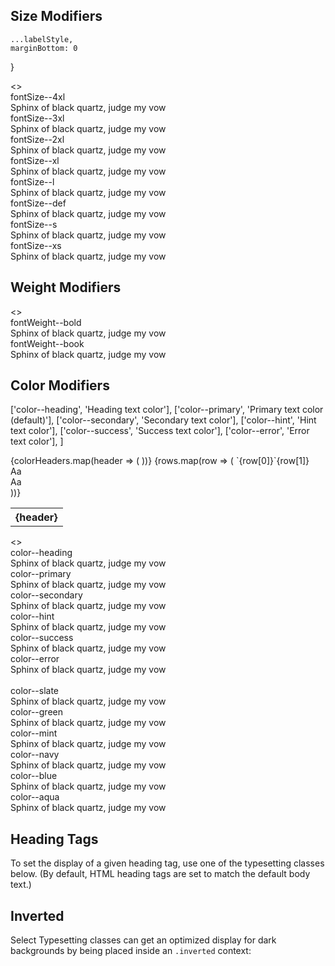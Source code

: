 
<Meta title="Style Utilities/Type Modifiers"  />

## Size Modifiers

    ...labelStyle,
    marginBottom: 0
}

<Story name="Size Modifiers">
  <>
    <TableLayout
      copy={false}
      headers={['class', 'description']}
      shrinkLastColumn={false}
      data={[
        ['`fontSize-4xl`', '4XL Text'],
        ['`fontSize--3xl`', '3XL Text'],
        ['`fontSize--2xl`', '2XL Text'],
        ['`fontSize--xl`', 'XL Text'],
        ['`fontSize--l`', 'L Text'],
        ['`fontSize--default`', 'Default text (default)'],
        ['`fontSize--s`', 'S Text'],
        ['`fontSize--xs`', 'XS Text'],
      ]} 
    />
    <div style={typeStyle}>fontSize--4xl</div>
    <div className="fontSize--4xl margin--bottom--half">Sphinx of black quartz, judge my vow</div>
    <div style={typeStyle}>fontSize--3xl</div>
    <div className="fontSize--3xl margin--bottom--half">Sphinx of black quartz, judge my vow</div>
    <div style={typeStyle}>fontSize--2xl</div>
    <div className="fontSize--2xl margin--bottom--half">Sphinx of black quartz, judge my vow</div>
    <div style={typeStyle}>fontSize--xl</div>
    <div className="fontSize--xl margin--bottom--half">Sphinx of black quartz, judge my vow</div>
    <div style={typeStyle}>fontSize--l</div>
    <div className="fontSize--l margin--bottom--half">Sphinx of black quartz, judge my vow</div>
    <div style={typeStyle}>fontSize--def</div>
    <div className="fontSize--def margin--bottom--half">Sphinx of black quartz, judge my vow</div>
    <div style={typeStyle}>fontSize--s</div>
    <div className="fontSize--s margin--bottom--half">Sphinx of black quartz, judge my vow</div>
    <div style={typeStyle}>fontSize--xs</div>
    <div className="fontSize--xs margin--bottom--half">Sphinx of black quartz, judge my vow</div>
  </>
</Story>

## Weight Modifiers

<Story name="Weight Modifiers">
  <>
    <TableLayout
      copy={false}
      headers={['class', 'description']}
      shrinkLastColumn={false}
      data={[
        ['`fontWeight--bold`', 'Bold text'],
        ['`fontWeight--book`', 'Book text'],
      ]} 
    />
    <div style={typeStyle}>fontWeight--bold</div>
    <div className="fontWeight--bold margin--bottom--half">Sphinx of black quartz, judge my vow</div>
    <div style={typeStyle}>fontWeight--book</div>
    <div className="fontWeight--book margin--bottom--half">Sphinx of black quartz, judge my vow</div>
  </>
</Story>

## Color Modifiers

  ['color--heading', 'Heading text color'],
  ['color--primary', 'Primary text color (default)'],
  ['color--secondary', 'Secondary text color'],
  ['color--hint', 'Hint text color'],
  ['color--success', 'Success text color'],
  ['color--error', 'Error text color'],
]

<Table>
  <thead>
    <tr>
      {colorHeaders.map(header => (
        <th key={header}>{header}</th>
      ))}
    </tr>
  </thead>
  <TableBody>
    {rows.map(row => (
      <tr>
        <TableCell>`{row[0]}`</TableCell>
        <TableCell>{row[1]}</TableCell>
        <TableCell><div className={row[0]}>Aa</div></TableCell>
        <TableCell className="inverted" style={{ backgroundColor: FDS.COLOR_NAVY }}><div className={row[0]}>Aa</div></TableCell>
      </tr>
    ))}
  </TableBody>
</Table>


<Story name="Color Modifiers">
  <>
    <TableLayout
      copy={false}
      headers={['class', 'description']}
      shrinkLastColumn={false}
      data={[
        ['`color--slate`', 'Slate text'],
        ['`color--green`', 'Green text'],
        ['`color--mint`', 'Mint text'],
        ['`color--navy`', 'Navy text'],
        ['`color--blue`', 'Blue text'],
        ['`color--aqua`', 'Aqua text'],
        ['`color--sky`', 'Sky text'],
        ['`color--violet`', 'Violet text'],
        ['`color--purple`', 'Purple text'],
        ['`color--red`', 'Red text'],
        ['`color--orange`', 'Orange text'],
        ['`color--white`', 'White text'],
      ]} 
    />
    <div style={typeStyle}>color--heading</div>
    <div className="color--heading margin--bottom--half">Sphinx of black quartz, judge my vow</div>
    <div style={typeStyle}>color--primary</div>
    <div className="color--primary margin--bottom--half">Sphinx of black quartz, judge my vow</div>
    <div style={typeStyle}>color--secondary</div>
    <div className="color--secondary margin--bottom--half">Sphinx of black quartz, judge my vow</div>
    <div style={typeStyle}>color--hint</div>
    <div className="color--hint margin--bottom--half">Sphinx of black quartz, judge my vow</div>
    <div style={typeStyle}>color--success</div>
    <div className="color--success margin--bottom--half">Sphinx of black quartz, judge my vow</div>
    <div style={typeStyle}>color--error</div>
    <div className="color--error margin--bottom--half">Sphinx of black quartz, judge my vow</div>
    <br />
    <div style={typeStyle}>color--slate</div>
    <div className="color--slate margin--bottom--half">Sphinx of black quartz, judge my vow</div>
    <div style={typeStyle}>color--green</div>
    <div className="color--green margin--bottom--half">Sphinx of black quartz, judge my vow</div>
    <div style={typeStyle}>color--mint</div>
    <div className="color--mint margin--bottom--half">Sphinx of black quartz, judge my vow</div>
    <div style={typeStyle}>color--navy</div>
    <div className="color--navy margin--bottom--half">Sphinx of black quartz, judge my vow</div>
    <div style={typeStyle}>color--blue</div>
    <div className="color--blue margin--bottom--half">Sphinx of black quartz, judge my vow</div>
    <div style={typeStyle}>color--aqua</div>
    <div className="color--aqua margin--bottom--half">Sphinx of black quartz, judge my vow</div>
  </>
</Story>



## Heading Tags
To set the display of a given heading tag, use one of the typesetting classes below.
(By default, HTML heading tags are set to match the default body text.)

<Typesetting />

## Inverted
Select Typesetting classes can get an optimized display for
dark backgrounds by being placed inside an `.inverted` context:

<InvertedTypesetting />